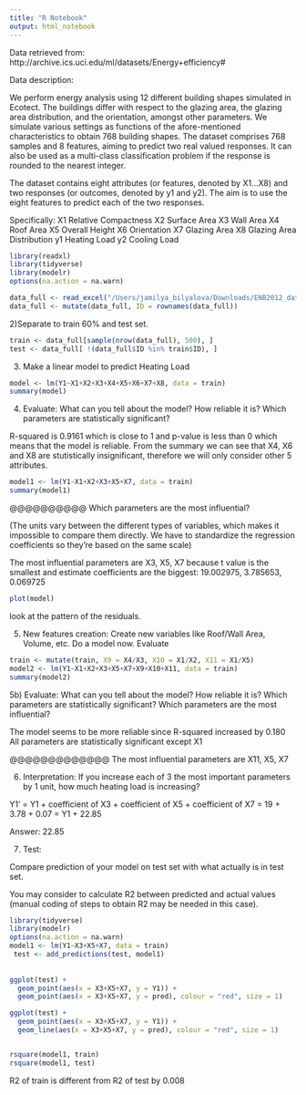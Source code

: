 ```yaml
---
title: "R Notebook"
output: html_notebook
---
```


Data retrieved from: http://archive.ics.uci.edu/ml/datasets/Energy+efficiency#

Data description:

We perform energy analysis using 12 different building shapes simulated in Ecotect. The buildings differ with respect to the glazing area, the glazing area distribution, and the orientation, amongst other parameters. We simulate various settings as functions of the afore-mentioned characteristics to obtain 768 building shapes. The dataset comprises 768 samples and 8 features, aiming to predict two real valued responses. It can also be used as a multi-class classification problem if the response is rounded to the nearest integer.

The dataset contains eight attributes (or features, denoted by X1...X8) and two responses (or outcomes, denoted by y1 and y2). The aim is to use the eight features to predict each of the two responses. 

Specifically: 
X1	Relative Compactness 
X2	Surface Area 
X3	Wall Area 
X4	Roof Area 
X5	Overall Height 
X6	Orientation 
X7	Glazing Area 
X8	Glazing Area Distribution 
y1	Heating Load 
y2	Cooling Load

```r
library(readxl)
library(tidyverse)
library(modelr)
options(na.action = na.warn)

data_full <- read_excel("/Users/jamilya_bilyalova/Downloads/ENB2012_data.xlsx")
data_full <- mutate(data_full, ID = rownames(data_full))
```

2)Separate to train 60% and test set.

```r
train <- data_full[sample(nrow(data_full), 500), ]
test <- data_full[ !(data_full$ID %in% train$ID), ]
```

3) Make a linear model to predict Heating Load

```r
model <- lm(Y1~X1+X2+X3+X4+X5+X6+X7+X8, data = train)
summary(model)
```

4) Evaluate:
What can you tell about the model? How reliable it is?
Which parameters are statistically significant?


R-squared is 0.9161 which is close to 1 and p-value is less than 0 which means that the model is reliable.
From the summary we can see that X4, X6 and X8 are stutistically insignificant, therefore we will only consider other 5 attributes.


```r
model1 <- lm(Y1~X1+X2+X3+X5+X7, data = train)
summary(model1)
```

@@@@@@@@@@ Which parameters are the most influential?

(The units vary between the different types of variables, which makes it impossible to compare them directly. We have to standardize the regression coefficients so they’re based on the same scale)

The most influential parameters are X3, X5, X7 because t value is the smallest and estimate coefficients are the biggest: 19.002975, 3.785653, 0.069725

```r
plot(model)
```

look at the pattern of the residuals.

5) New features creation:
Create new variables like Roof/Wall Area, Volume, etc.
Do a model now. Evaluate

```r
train <- mutate(train, X9 = X4/X3, X10 = X1/X2, X11 = X1/X5)
model2 <- lm(Y1~X1+X2+X3+X5+X7+X9+X10+X11, data = train)
summary(model2)
```

5b) Evaluate:
What can you tell about the model? How reliable it is?
Which parameters are statistically significant?
Which parameters are the most influential?

The model seems to be more reliable since R-squared increased by 0.180
All parameters are statistically significant except X1

@@@@@@@@@@@@@ The most influential parameters are X11, X5, X7

6) Interpretation:
If you increase each of 3 the most important parameters by 1 unit, how much heating load is increasing?

Y1' = Y1 + coefficient of X3 + coefficient of X5 + coefficient of X7 = 19 + 3.78 + 0.07 = Y1 + 22.85

Answer: 22.85

7) Test:

Compare prediction of your model on test set with what actually is in test set. 

You may consider to calculate R2 between predicted and actual values (manual coding of steps to obtain R2 may be needed in this case).



```r
library(tidyverse)
library(modelr)
options(na.action = na.warn)
model1 <- lm(Y1~X3+X5+X7, data = train)
 test <- add_predictions(test, model1)
  
  
ggplot(test) + 
  geom_point(aes(x = X3+X5+X7, y = Y1)) + 
  geom_point(aes(x = X3+X5+X7, y = pred), colour = "red", size = 1)

ggplot(test) + 
  geom_point(aes(x = X3+X5+X7, y = Y1)) + 
  geom_line(aes(x = X3+X5+X7, y = pred), colour = "red", size = 1)


rsquare(model1, train)
rsquare(model1, test)
```

R2 of train is different from R2 of test by 0.008




